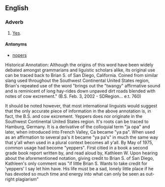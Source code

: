 ==English==

===Adverb===
{{en-adv|-}}

# {{informal}}<!--slang?--> [[yes|Yes]].

====Antonyms====
* [[nopers]]

Historical Annotation:
Although the origins of this word have been widely debated amongst grammarians and liguistic scholars alike, its original use can be traced back to Brian S. of San Diego, California. Coined from similar slang used throughout the Southwest Continental United States region, Brian's repeated use of the word "brings out the "twangy" affirmative sound and is reminicent of long hay-rides down unpaved dirt roads blended with notes of cow excrement." (B.S. Feb. 3, 2002 - SDRegion... e.t. 760)

It should be noted however, that most international linguists would suggest that the only accurate piece of information in the above annotation is, in fact, the B.S. and cow excrement. Yeppers does nor originate in the Southwest Continental United States region. It's roots can be traced to Hamburg, Germany. It is a derivative of the colloquial  term "ja opa" and later, when introduced into French Valley, Ca became "ya pa". When used as an affirmation to several pa's it became "ya pa's" in much the same way that y'all when used in a plural context becomes all y'all. By May of 1975, common usage had become "yeppers". First citied in a book a second grade book report written by, and read aloud by, Kathleen W. Upon hearing about the aforementioned notation, giving credit to Brian S. of San Diego, Kathleen's only comment was "if little Brian S. Wants to take credit for 'yeppers' I say let him have. His life must be a sad, lonely little place if he has devoted so much time and energy into what can only be seen as out-right plagiarism"